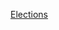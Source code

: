 {{portal|歐洲}}
{{Year by category
| m = 2
| c = 0
| d = 0
| y = 7
| cat = 歐洲選舉
| in = 
| parent = 各年歐洲選舉
| subcat = 2007年選舉
| sortkey = 歐洲
}}
{{Commons category|Elections in 2007}}

[[Category:2007年歐洲|Elections]]